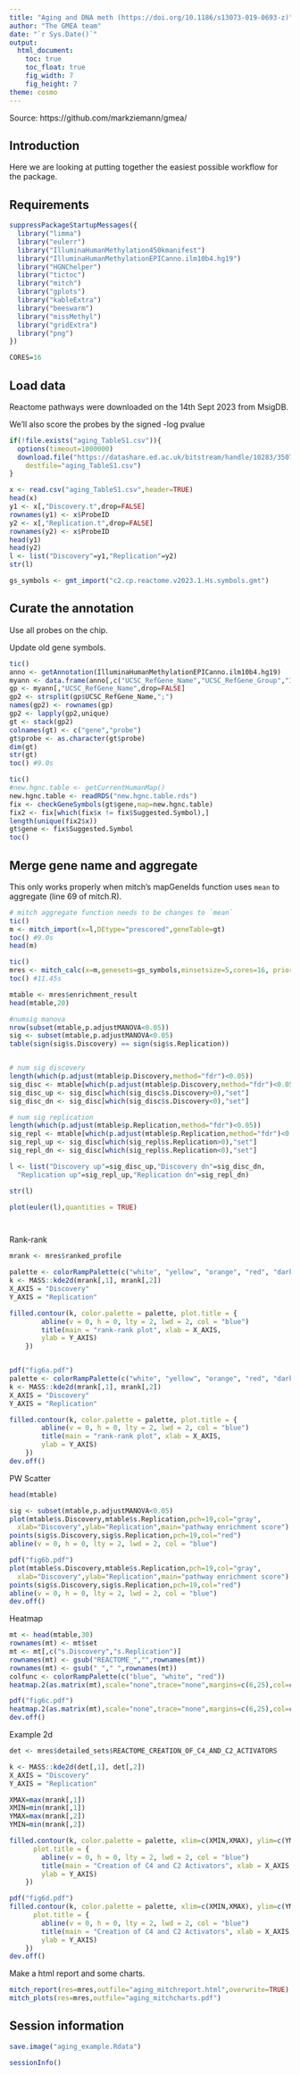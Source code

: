 ```yaml
---
title: "Aging and DNA meth (https://doi.org/10.1186/s13073-019-0693-z)"
author: "The GMEA team"
date: "`r Sys.Date()`"
output:
  html_document:
    toc: true
    toc_float: true
    fig_width: 7
    fig_height: 7
theme: cosmo
---
```


Source: https://github.com/markziemann/gmea/

## Introduction

Here we are looking at putting together the easiest possible workflow for the package.

## Requirements

```r

suppressPackageStartupMessages({
  library("limma")
  library("eulerr")
  library("IlluminaHumanMethylation450kmanifest")
  library("IlluminaHumanMethylationEPICanno.ilm10b4.hg19")
  library("HGNChelper")
  library("tictoc")
  library("mitch")
  library("gplots")
  library("kableExtra")
  library("beeswarm")
  library("missMethyl")
  library("gridExtra")
  library("png")
})

CORES=16

```

## Load data

Reactome pathways were downloaded on the 14th Sept 2023 from MsigDB.

We'll also score the probes by the signed -log pvalue

```r

if(!file.exists("aging_TableS1.csv")){
  options(timeout=1000000)
  download.file("https://datashare.ed.ac.uk/bitstream/handle/10283/3507/Supplementary_Table1_Limma_Age_EWAS_w1w3_Autosomes.csv?sequence=10&isAllowed=y",
    destfile="aging_TableS1.csv")
}

x <- read.csv("aging_TableS1.csv",header=TRUE)
head(x)
y1 <- x[,"Discovery.t",drop=FALSE]
rownames(y1) <- x$ProbeID
y2 <- x[,"Replication.t",drop=FALSE]
rownames(y2) <- x$ProbeID
head(y1)
head(y2)
l <- list("Discovery"=y1,"Replication"=y2)
str(l)

gs_symbols <- gmt_import("c2.cp.reactome.v2023.1.Hs.symbols.gmt")


```

## Curate the annotation

Use all probes on the chip.

Update old gene symbols.

```r

tic()
anno <- getAnnotation(IlluminaHumanMethylationEPICanno.ilm10b4.hg19)
myann <- data.frame(anno[,c("UCSC_RefGene_Name","UCSC_RefGene_Group","Islands_Name","Relation_to_Island")])
gp <- myann[,"UCSC_RefGene_Name",drop=FALSE]
gp2 <- strsplit(gp$UCSC_RefGene_Name,";")
names(gp2) <- rownames(gp)
gp2 <- lapply(gp2,unique)
gt <- stack(gp2)
colnames(gt) <- c("gene","probe")
gt$probe <- as.character(gt$probe)
dim(gt)
str(gt)
toc() #9.0s

tic()
#new.hgnc.table <- getCurrentHumanMap()
new.hgnc.table <- readRDS("new.hgnc.table.rds")
fix <- checkGeneSymbols(gt$gene,map=new.hgnc.table)
fix2 <- fix[which(fix$x != fix$Suggested.Symbol),]
length(unique(fix2$x))
gt$gene <- fix$Suggested.Symbol
toc()

```

## Merge gene name and aggregate

This only works properly when mitch's mapGeneIds function uses `mean` to aggregate (line 69 of mitch.R).

```r

# mitch aggregate function needs to be changes to `mean`
tic()
m <- mitch_import(x=l,DEtype="prescored",geneTable=gt)
toc() #9.0s
head(m)

```

```r

tic()
mres <- mitch_calc(x=m,genesets=gs_symbols,minsetsize=5,cores=16, priority="effect")
toc() #11.45s

mtable <- mres$enrichment_result
head(mtable,20)

#numsig manova
nrow(subset(mtable,p.adjustMANOVA<0.05))
sig <- subset(mtable,p.adjustMANOVA<0.05)
table(sign(sig$s.Discovery) == sign(sig$s.Replication))


# num sig discovery
length(which(p.adjust(mtable$p.Discovery,method="fdr")<0.05))
sig_disc <- mtable[which(p.adjust(mtable$p.Discovery,method="fdr")<0.05),c("set","s.Discovery")]
sig_disc_up <- sig_disc[which(sig_disc$s.Discovery>0),"set"]
sig_disc_dn <- sig_disc[which(sig_disc$s.Discovery<0),"set"]

# num sig replication
length(which(p.adjust(mtable$p.Replication,method="fdr")<0.05))
sig_repl <- mtable[which(p.adjust(mtable$p.Replication,method="fdr")<0.05),c("set","s.Replication")]
sig_repl_up <- sig_disc[which(sig_repl$s.Replication>0),"set"]
sig_repl_dn <- sig_disc[which(sig_repl$s.Replication<0),"set"]

l <- list("Discovery up"=sig_disc_up,"Discovery dn"=sig_disc_dn,
  "Replication up"=sig_repl_up,"Replication dn"=sig_repl_dn)

str(l)

plot(euler(l),quantities = TRUE)




```

Rank-rank


```r

mrank <- mres$ranked_profile

palette <- colorRampPalette(c("white", "yellow", "orange", "red", "darkred", "black"))
k <- MASS::kde2d(mrank[,1], mrank[,2])
X_AXIS = "Discovery"
Y_AXIS = "Replication"

filled.contour(k, color.palette = palette, plot.title = {
        abline(v = 0, h = 0, lty = 2, lwd = 2, col = "blue")
        title(main = "rank-rank plot", xlab = X_AXIS,
        ylab = Y_AXIS)
    })


pdf("fig6a.pdf")
palette <- colorRampPalette(c("white", "yellow", "orange", "red", "darkred", "black"))
k <- MASS::kde2d(mrank[,1], mrank[,2])
X_AXIS = "Discovery"
Y_AXIS = "Replication"

filled.contour(k, color.palette = palette, plot.title = {
        abline(v = 0, h = 0, lty = 2, lwd = 2, col = "blue")
        title(main = "rank-rank plot", xlab = X_AXIS,
        ylab = Y_AXIS)
    })
dev.off()

```


PW Scatter

```r

head(mtable)

sig <- subset(mtable,p.adjustMANOVA<0.05)
plot(mtable$s.Discovery,mtable$s.Replication,pch=19,col="gray",
  xlab="Discovery",ylab="Replication",main="pathway enrichment score")
points(sig$s.Discovery,sig$s.Replication,pch=19,col="red")
abline(v = 0, h = 0, lty = 2, lwd = 2, col = "blue")

pdf("fig6b.pdf")
plot(mtable$s.Discovery,mtable$s.Replication,pch=19,col="gray",
  xlab="Discovery",ylab="Replication",main="pathway enrichment score")
points(sig$s.Discovery,sig$s.Replication,pch=19,col="red")
abline(v = 0, h = 0, lty = 2, lwd = 2, col = "blue")
dev.off()

```

Heatmap

```r

mt <- head(mtable,30)
rownames(mt) <- mt$set
mt <- mt[,c("s.Discovery","s.Replication")]
rownames(mt) <- gsub("REACTOME_","",rownames(mt))
rownames(mt) <- gsub("_"," ",rownames(mt))
colfunc <- colorRampPalette(c("blue", "white", "red"))
heatmap.2(as.matrix(mt),scale="none",trace="none",margins=c(6,25),col=colfunc(25),cexRow=0.6,cexCol=1)

pdf("fig6c.pdf")
heatmap.2(as.matrix(mt),scale="none",trace="none",margins=c(6,25),col=colfunc(25),cexRow=0.6,cexCol=1)
dev.off()

```

Example 2d

```r

det <- mres$detailed_sets$REACTOME_CREATION_OF_C4_AND_C2_ACTIVATORS

k <- MASS::kde2d(det[,1], det[,2])
X_AXIS = "Discovery"
Y_AXIS = "Replication"

XMAX=max(mrank[,1])
XMIN=min(mrank[,1])
YMAX=max(mrank[,2])
YMIN=min(mrank[,2])

filled.contour(k, color.palette = palette, xlim=c(XMIN,XMAX), ylim=c(YMIN,YMAX),
      plot.title = {
        abline(v = 0, h = 0, lty = 2, lwd = 2, col = "blue")
        title(main = "Creation of C4 and C2 Activators", xlab = X_AXIS,
        ylab = Y_AXIS)
    })

pdf("fig6d.pdf")
filled.contour(k, color.palette = palette, xlim=c(XMIN,XMAX), ylim=c(YMIN,YMAX),
      plot.title = {
        abline(v = 0, h = 0, lty = 2, lwd = 2, col = "blue")
        title(main = "Creation of C4 and C2 Activators", xlab = X_AXIS,
        ylab = Y_AXIS)
    })
dev.off()

```

Make a html report and some charts.

```r

mitch_report(res=mres,outfile="aging_mitchreport.html",overwrite=TRUE)
mitch_plots(res=mres,outfile="aging_mitchcharts.pdf")

```

## Session information

```r

save.image("aging_example.Rdata")

sessionInfo()

```
